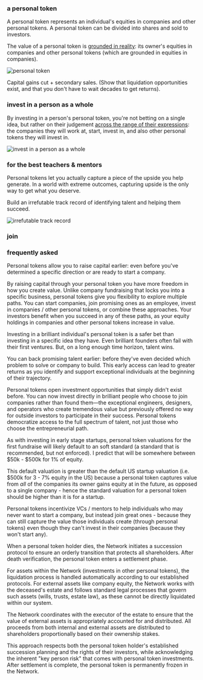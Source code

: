### a personal token

A personal token represents an individual's equities in companies and other personal tokens. A personal token can be divided into shares and sold to investors.

<PersonalTokenComp />

The value of a personal token is <u>grounded in reality</u>: its owner's
equities in companies and other personal tokens (which are grounded in equities
in companies).

<Image
  src="/images/grounded.png"
  alt="personal token"
  width={248}
  height={-1}
/>

Capital gains cut + secondary sales. (Show that liquidation opportunities exist, and that you don't have to wait decades to get returns).

### invest in a person as a whole

By investing in a person's personal token, you're not betting on a single idea, but rather on their judgement <u>across the range of their expressions</u>: the companies they will work at, start, invest in, and also other personal tokens they will invest in.

<Image
  src="/images/range-expression.png"
  alt="invest in a person as a whole"
  width={280}
  height={-1}
/>

### for the best teachers & mentors

Personal tokens let you actually capture a piece of the upside you help generate. In a world with extreme outcomes, capturing upside is the only way to get what you deserve.

Build an irrefutable track record of identifying talent and helping them succeed.

<Image
  src="/images/track-record.png"
  alt="irrefutable track record"
  width={368}
  height={-1}
/>

### join

<EmailCapture />

### frequently asked

<Accordion title="Why raise through personal tokens instead of through a company?">

Personal tokens allow you to raise capital earlier: even before you've determined a specific direction or are ready to start a company.

By raising capital through your personal token you have more freedom in how you create value. Unlike company fundraising that locks you into a specific business, personal tokens give you flexibility to explore multiple paths. You can start companies, join promising ones as an employee, invest in companies / other personal tokens, or combine these approaches. Your investors benefit when you succeed in any of these paths, as your equity holdings in companies and other personal tokens increase in value.

</Accordion>

<Accordion title="Why invest in personal tokens?">

Investing in a brilliant individual's personal token is a safer bet than investing in a specific idea they have. Even brilliant founders often fail with their first ventures. But, on a long enough time horizon, talent wins.

You can back promising talent earlier: before they've even decided which problem to solve or company to build. This early access can lead to greater returns as you identify and support exceptional individuals at the beginning of their trajectory.

Personal tokens open investment opportunities that simply didn't exist before. You can now invest directly in brilliant people who choose to join companies rather than found them—the exceptional engineers, designers, and operators who create tremendous value but previously offered no way for outside investors to participate in their success. Personal tokens democratize access to the full spectrum of talent, not just those who choose the entrepreneurial path.

</Accordion>

<Accordion title="How would a personal token be valued?">
As with investing in early stage startups, personal token valuations for the first fundraise will likely default to an soft standard (a standard that is recommended, but not enforced). I predict that will be somewhere between $50k - $500k for 1% of equity.

This default valuation is greater than the default US startup valuation (i.e. $500k for 3 - 7% equity in the US) because a personal token captures value from _all_ of the companies its owner gains equity at in the future, as opposed to a single company - hence the standard valuation for a personal token should be higher than it is for a startup.

</Accordion>

<Accordion title="What if the personal token holder never starts a company?">
  Personal tokens incentivize VCs / mentors to help individuals who may never
  want to start a company, but instead join great ones - because they can still
  capture the value those individuals create (through personal tokens) even
  though they can't invest in their companies (because they won't start any).
</Accordion>

<Accordion title="What happens when a personal token owner dies?">

When a personal token holder dies, the Network initiates a succession protocol to ensure an orderly transition that protects all shareholders. After death verification, the personal token enters a settlement phase.

For assets within the Network (investments in other personal tokens), the liquidation process is handled automatically according to our established protocols. For external assets like company equity, the Network works with the deceased's estate and follows standard legal processes that govern such assets (wills, trusts, estate law), as these cannot be directly liquidated within our system.

The Network coordinates with the executor of the estate to ensure that the value of external assets is appropriately accounted for and distributed. All proceeds from both internal and external assets are distributed to shareholders proportionally based on their ownership stakes.

This approach respects both the personal token holder's established succession planning and the rights of their investors, while acknowledging the inherent "key person risk" that comes with personal token investments. After settlement is complete, the personal token is permanently frozen in the Network.

</Accordion>
